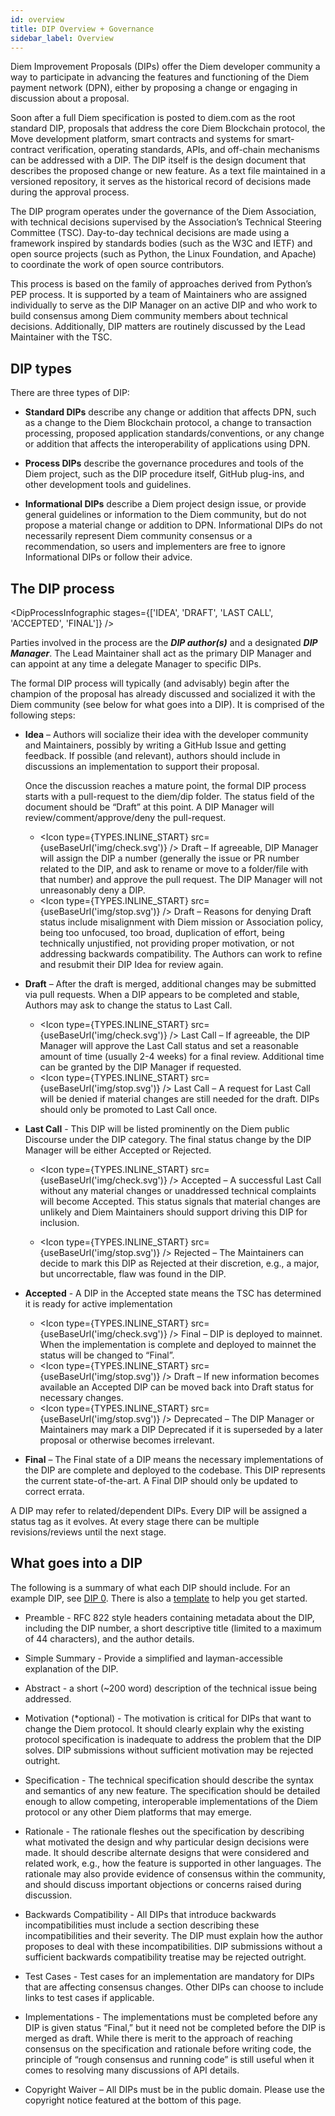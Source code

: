 ```yaml
---
id: overview
title: DIP Overview + Governance
sidebar_label: Overview
---
```



<Section>

  Diem Improvement Proposals (DIPs) offer the Diem developer community a way to participate in advancing the features and functioning of the Diem payment network (DPN), either by proposing a change or engaging in discussion about a proposal.

  Soon after a full Diem specification is posted to diem.com as the root standard DIP, proposals that  address the core Diem Blockchain protocol, the Move development platform, smart contracts and systems for smart-contract verification, operating standards, APIs, and off-chain mechanisms can be addressed with a DIP. The DIP itself is the design document that describes the proposed change or new feature. As a text file maintained in a versioned repository, it serves as the historical record of decisions made during the approval process.

  The DIP program operates under the governance of the Diem Association, with technical decisions supervised by the Association’s Technical Steering Committee (TSC). Day-to-day technical decisions are made using a framework inspired by standards bodies (such as the W3C and IETF) and open source projects (such as Python, the Linux Foundation, and Apache) to coordinate the work of open source contributors.

  This process is based on the family of approaches derived from Python’s PEP process. It is supported by a team of Maintainers who are assigned individually to serve as the DIP Manager on an active DIP and who work to build consensus among Diem community members about technical decisions. Additionally, DIP matters are routinely discussed by the Lead Maintainer with the TSC.
</Section>

<Section>

## DIP types

There are three types of DIP:

* **Standard DIPs** describe any change or addition that affects DPN, such as a change to the Diem Blockchain protocol, a change to transaction processing, proposed application standards/conventions, or any change or addition that affects the interoperability of applications using DPN.

* **Process DIPs** describe the governance procedures and tools of the Diem project, such as the DIP procedure itself, GitHub plug-ins, and other development tools and guidelines.

* **Informational DIPs** describe a Diem project design issue, or provide general guidelines or information to the Diem community, but do not propose a material change or addition to DPN. Informational DIPs do not necessarily represent Diem community consensus or a recommendation, so users and implementers are free to ignore Informational DIPs or follow their advice.

</Section>

<Section>

## The DIP process

<DipProcessInfographic
  stages={['IDEA', 'DRAFT', 'LAST CALL', 'ACCEPTED', 'FINAL']}
/>

Parties involved in the process are the ***DIP author(s)*** and a designated ***DIP Manager***. The Lead Maintainer shall act as the primary DIP Manager and can appoint at any time a delegate Manager to specific DIPs.

The formal DIP process will typically (and advisably) begin after the champion of the proposal has already discussed and socialized it with the Diem community (see below for what goes into a DIP). It is comprised of the following steps:

  * **Idea** – Authors will socialize their idea with the developer community and Maintainers, possibly by writing a GitHub Issue and getting feedback. If possible (and relevant), authors should include in discussions an implementation to support their proposal.

    Once the discussion reaches a mature point, the formal DIP process starts with a pull-request to the diem/dip folder. The status field of the document should be “Draft” at this point. A DIP Manager will review/comment/approve/deny the pull-request.

    * <Icon type={TYPES.INLINE_START} src={useBaseUrl('img/check.svg')} /> Draft – If agreeable, DIP Manager will assign the DIP a number (generally the issue or PR number related to the DIP, and ask to rename or move to a folder/file with that number) and approve the pull request. The DIP Manager will not unreasonably deny a DIP.
    * <Icon type={TYPES.INLINE_START} src={useBaseUrl('img/stop.svg')} /> Draft – Reasons for denying Draft status include misalignment with Diem mission or Association policy, being too unfocused, too broad, duplication of effort, being technically unjustified, not providing proper motivation, or not addressing backwards compatibility. The Authors can work to refine and resubmit their DIP Idea for review again.

  * **Draft** – After the draft is merged, additional changes may be submitted via pull requests. When a DIP appears to be completed and stable, Authors may ask to change the status to Last Call.

    * <Icon type={TYPES.INLINE_START} src={useBaseUrl('img/check.svg')} />  Last Call – If agreeable, the DIP Manager will approve the Last Call status and set a reasonable amount of time (usually 2-4 weeks) for a final review. Additional time can be granted by the DIP Manager if requested.
    * <Icon type={TYPES.INLINE_START} src={useBaseUrl('img/stop.svg')} />  Last Call – A request for Last Call will be denied if material changes are still needed for the draft. DIPs should only be promoted to Last Call once.

  * **Last Call** - This DIP will be listed prominently on the Diem public Discourse under the DIP category. The final status change by the DIP Manager will be either Accepted or Rejected.

    * <Icon type={TYPES.INLINE_START} src={useBaseUrl('img/check.svg')} /> Accepted – A successful Last Call without any material changes or unaddressed technical complaints will become Accepted. This status signals that material changes are unlikely and Diem Maintainers should support driving this DIP for inclusion.

    * <Icon type={TYPES.INLINE_START} src={useBaseUrl('img/stop.svg')} /> Rejected – The Maintainers can decide to mark this DIP as Rejected at their discretion, e.g., a major, but uncorrectable, flaw was found in the DIP.

  * **Accepted** - A DIP in the Accepted state means the TSC has determined it is ready for active implementation

    * <Icon type={TYPES.INLINE_START} src={useBaseUrl('img/check.svg')} />  Final – DIP is deployed to mainnet. When the implementation is complete and deployed to mainnet the status will be changed to “Final”.
    * <Icon type={TYPES.INLINE_START} src={useBaseUrl('img/stop.svg')} />  Draft – If new information becomes available an Accepted DIP can be moved back into Draft status for necessary changes.
    * <Icon type={TYPES.INLINE_START} src={useBaseUrl('img/stop.svg')} />  Deprecated – The DIP Manager or Maintainers may mark a DIP Deprecated if it is superseded by a later proposal or otherwise becomes irrelevant.

  * **Final** – The Final state of a DIP means the necessary implementations of the DIP are complete and deployed to the codebase. This DIP represents the current state-of-the-art. A Final DIP should only be updated to correct errata.

A DIP may refer to related/dependent DIPs. Every DIP will be assigned a status tag as it evolves. At every stage there can be multiple revisions/reviews until the next stage.

</Section>

<Section>

## What goes into a DIP

The following is a summary of what each DIP should include. For an example DIP, see [DIP 0](/dip-0). There is also a <a href="https://github.com/diem/dip/blob/master/dip-template.md">template</a> to help you get started.

  * Preamble - RFC 822 style headers containing metadata about the DIP, including the DIP number, a short descriptive title (limited to a maximum of 44 characters), and the author details.

  * Simple Summary - Provide a simplified and layman-accessible explanation of the DIP.

  * Abstract - a short (~200 word) description of the technical issue being addressed.

  * Motivation (*optional) - The motivation is critical for DIPs that want to change the Diem protocol. It should clearly explain why the existing protocol specification is inadequate to address the problem that the DIP solves. DIP submissions without sufficient motivation may be rejected outright.

  * Specification - The technical specification should describe the syntax and semantics of any new feature. The specification should be detailed enough to allow competing, interoperable implementations of the Diem protocol or any other Diem platforms that may emerge.

  * Rationale - The rationale fleshes out the specification by describing what motivated the design and why particular design decisions were made. It should describe alternate designs that were considered and related work, e.g., how the feature is supported in other languages. The rationale may also provide evidence of consensus within the community, and should discuss important objections or concerns raised during discussion.

  * Backwards Compatibility - All DIPs that introduce backwards incompatibilities must include a section describing these incompatibilities and their severity. The DIP must explain how the author proposes to deal with these incompatibilities. DIP submissions without a sufficient backwards compatibility treatise may be rejected outright.

  * Test Cases - Test cases for an implementation are mandatory for DIPs that are affecting consensus changes. Other DIPs can choose to include links to test cases if applicable.

  * Implementations - The implementations must be completed before any DIP is given status “Final,” but it need not be completed before the DIP is merged as draft. While there is merit to the approach of reaching consensus on the specification and rationale before writing code, the principle of “rough consensus and running code” is still useful when it comes to resolving many discussions of API details.

  * Copyright Waiver – All DIPs must be in the public domain. Please use the copyright notice featured at the bottom of this page.

</Section>
